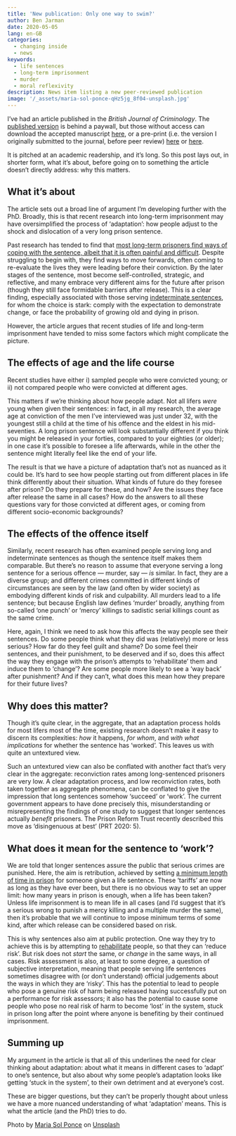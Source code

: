 ```yaml
---
title: 'New publication: Only one way to swim?'
author: Ben Jarman
date: 2020-05-05
lang: en-GB
categories:
  - changing inside
  - news
keywords:
  - life sentences
  - long-term imprisonment
  - murder
  - moral reflexivity
description: News item listing a new peer-reviewed publication
image: '/_assets/maria-sol-ponce-qHz5jg_8f04-unsplash.jpg'
---
```


I've had an article published in the *British Journal of Criminology*. The [published version](https://dx.doi.org/10.1093/bjc/azaa036) is behind a paywall, but those without access can download the accepted manuscript [here](https://changinginside.co.uk/200416-only-one-way-to-swim-accepted-manuscript/), or a pre-print (i.e. the version I originally submitted to the journal, before peer review) [here](https://doi.org/10.31235/osf.io/z4cwa) or [here](https://ssrn.com/abstract=3585421).

It is pitched at an academic readership, and it's long. So this post lays out, in shorter form, what it's about, before going on to something the article doesn't directly address: why this matters.

## What it's about

The article sets out a broad line of argument I'm developing further with the PhD. Broadly, this is that recent research into long-term imprisonment may have oversimplified the process of 'adaptation': how people adjust to the shock and dislocation of a very long prison sentence.

Past research has tended to find that [most long-term prisoners find ways of coping with the sentence, albeit that it is often painful and difficult](https://changinginside.co.uk/reading/notes-how-lifers-adapt-to-imprisonment-1/). Despite struggling to begin with, they find ways to move forwards, often coming to re-evaluate the lives they were leading before their conviction. By the later stages of the sentence, most become self-controlled, strategic, and reflective, and many embrace very different aims for the future after prison (though they still face formidable barriers after release). This is a clear finding, especially associated with those serving [indeterminate sentences](https://changinginside.co.uk/what-is-a-life-sentence/), for whom the choice is stark: comply with the expectation to demonstrate change, or face the probability of growing old and dying in prison.

However, the article argues that recent studies of life and long-term imprisonment have tended to miss some factors which might complicate the picture.

## The effects of age and the life course

Recent studies have either i) sampled people who were convicted young; or ii) not compared people who were convicted at different ages.

This matters if we're thinking about how people adapt. Not all lifers *were* young when given their sentences: in fact, in all my research, the average age at conviction of the men I've interviewed was just under 32, with the youngest still a child at the time of his offence and the eldest in his mid-seventies. A long prison sentence will look substantially different if you think you might be released in your forties, compared to your eighties (or older); in one case it's possible to foresee a life afterwards, while in the other the sentence might literally feel like the end of your life.

The result is that we have a picture of adaptation that's not as nuanced as it could be. It's hard to see how people starting out from different places in life think differently about their situation. What kinds of future do they foresee after prison? Do they prepare for these, and how? Are the issues they face after release the same in all cases? How do the answers to all these questions vary for those convicted at different ages, or coming from different socio-economic backgrounds?

## The effects of the offence itself

Similarly, recent research has often examined people serving long and indeterminate sentences as though the sentence itself makes them comparable. But there's no reason to assume that everyone serving a long sentence for a serious offence --- murder, say --- *is* similar. In fact, they are a diverse group; and different crimes committed in different kinds of circumstances are seen by the law (and often by wider society) as embodying different kinds of risk and culpability. All murders lead to a life sentence; but because English law defines 'murder' broadly, anything from so-called 'one punch' or 'mercy' killings to sadistic serial killings count as the same crime.

Here, again, I think we need to ask how this affects the way people see their sentences. Do some people think what they did was (relatively) more or less serious? How far do they feel guilt and shame? Do some feel their sentences, and their punishment, to be deserved and if so, does this affect the way they engage with the prison's attempts to 'rehabilitate' them and induce them to 'change'? Are some people more likely to see a 'way back' after punishment? And if they can't, what does this mean how they prepare for their future lives?

## Why does this matter?

Though it's quite clear, in the aggregate, that an adaptation process holds for most lifers most of the time, existing research doesn't make it easy to discern its complexities: *how* it happens, *for whom*, and *with what implications* for whether the sentence has 'worked'. This leaves us with quite an untextured view.

Such an untextured view can also be conflated with another fact that's very clear in the aggregate: reconviction rates among long-sentenced prisoners are very low. A clear adaptation process, and low reconviction rates, both taken together as aggregate phenomena, can be conflated to give the impression that long sentences somehow 'succeed' or 'work'. The current government appears to have done precisely this, misunderstanding or misrepresenting the findings of one study to suggest that longer sentences actually *benefit* prisoners. The Prison Reform Trust recently described this move as 'disingenuous at best' (PRT 2020: 5).

## What does it mean for the sentence to 'work'?

We are told that longer sentences assure the public that serious crimes are punished. Here, the aim is retribution, achieved by setting [a minimum length of time in prison](https://changinginside.co.uk/what-is-a-life-sentence/) for someone given a life sentence. These 'tariffs' are now as long as they have ever been, but there is no obvious way to set an upper limit: how many years in prison is enough, when a life has been taken? Unless life imprisonment is to mean life in all cases (and I'd suggest that it's a serious wrong to punish a mercy killing and a multiple murder the same), then it's probable that we will continue to impose minimum terms of some kind, after which release can be considered based on risk.

This is why sentences also aim at public protection. One way they try to achieve this is by attempting to [rehabilitate](https://changinginside.co.uk/offender-management-rehabilitation/) people, so that they can 'reduce risk'. But risk does not *start* the same, or *change* in the same ways, in all cases. Risk assessment is also, at least to some degree, a question of subjective interpretation, meaning that people serving life sentences sometimes disagree with (or don't understand) official judgements about the ways in which they are 'risky'. This has the potential to lead to people who pose a genuine risk of harm being released having successfully put on a performance for risk assessors; it also has the potential to cause some people who pose no real risk of harm to become 'lost' in the system, stuck in prison long after the point where anyone is benefiting by their continued imprisonment.

## Summing up

My argument in the article is that all of this underlines the need for clear thinking about adaptation: about what it means in different cases to 'adapt' to one's sentence, but also about why some people's adaptation looks like getting 'stuck in the system', to their own detriment and at everyone's cost.

These are bigger questions, but they can't be properly thought about unless we have a more nuanced understanding of what 'adaptation' means. This is what the article (and the PhD) tries to do.

::: {.callout-note}
Photo by <a href="https://unsplash.com/@mariasolponce?utm_content=creditCopyText&utm_medium=referral&utm_source=unsplash">Maria Sol Ponce</a> on <a href="https://unsplash.com/photos/an-open-book-with-glasses-on-top-of-it-qHz5jg_8f04?utm_content=creditCopyText&utm_medium=referral&utm_source=unsplash">Unsplash</a>
:::